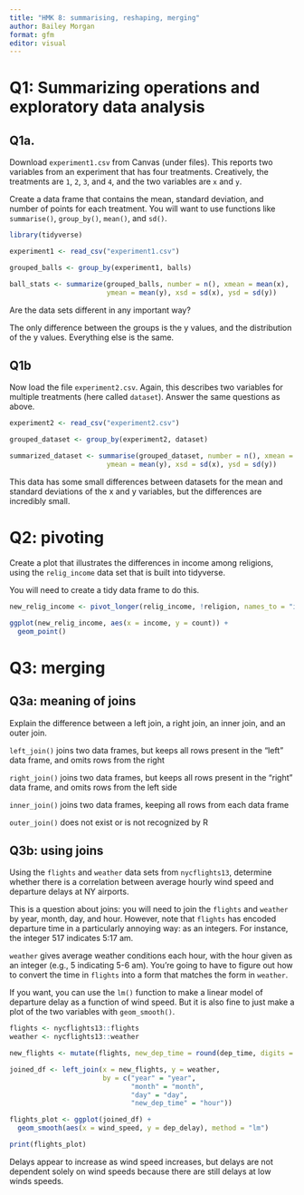 ```yaml
---
title: "HMK 8: summarising, reshaping, merging"
author: Bailey Morgan
format: gfm
editor: visual
---
```


# Q1: Summarizing operations and exploratory data analysis

## Q1a.

Download `experiment1.csv` from Canvas (under files). This reports two variables from an experiment that has four treatments. Creatively, the treatments are `1`, `2`, `3`, and `4`, and the two variables are `x` and `y`.

Create a data frame that contains the mean, standard deviation, and number of points for each treatment. You will want to use functions like `summarise()`, `group_by()`, `mean()`, and `sd()`.

```r
library(tidyverse)

experiment1 <- read_csv("experiment1.csv")

grouped_balls <- group_by(experiment1, balls)

ball_stats <- summarize(grouped_balls, number = n(), xmean = mean(x), 
                        ymean = mean(y), xsd = sd(x), ysd = sd(y))

```

Are the data sets different in any important way?

The only difference between the groups is the y values, and the distribution of the y values. Everything else is the same.

## Q1b

Now load the file `experiment2.csv`. Again, this describes two variables for multiple treatments (here called `dataset`). Answer the same questions as above.

```r
experiment2 <- read_csv("experiment2.csv")

grouped_dataset <- group_by(experiment2, dataset)

summarized_dataset <- summarise(grouped_dataset, number = n(), xmean = mean(x), 
                        ymean = mean(y), xsd = sd(x), ysd = sd(y))
```

This data has some small differences between datasets for the mean and standard deviations of the x and y variables, but the differences are incredibly small.

# Q2: pivoting

Create a plot that illustrates the differences in income among religions, using the `relig_income` data set that is built into tidyverse.

You will need to create a tidy data frame to do this.

```r
new_relig_income <- pivot_longer(relig_income, !religion, names_to = "income", values_to = "count")

ggplot(new_relig_income, aes(x = income, y = count)) +
  geom_point()
```

# Q3: merging

## Q3a: meaning of joins

Explain the difference between a left join, a right join, an inner join, and an outer join.

`left_join()` joins two data frames, but keeps all rows present in the "left" data frame, and omits rows from the right 

`right_join()` joins two data frames, but keeps all rows present in the "right" data frame, and omits rows from the left side

`inner_join()` joins two data frames, keeping all rows from each data frame

`outer_join()` does not exist or is not recognized by R

## Q3b: using joins

Using the `flights` and `weather` data sets from `nycflights13`, determine whether there is a correlation between average hourly wind speed and departure delays at NY airports.

This is a question about joins: you will need to join the `flights` and `weather` by year, month, day, and hour. However, note that `flights` has encoded departure time in a particularly annoying way: as an integers. For instance, the integer 517 indicates 5:17 am.

`weather` gives average weather conditions each hour, with the hour given as an integer (e.g., 5 indicating 5-6 am). You're going to have to figure out how to convert the time in `flights` into a form that matches the form in `weather`.

If you want, you can use the `lm()` function to make a linear model of departure delay as a function of wind speed. But it is also fine to just make a plot of the two variables with `geom_smooth()`.

```r

flights <- nycflights13::flights
weather <- nycflights13::weather

new_flights <- mutate(flights, new_dep_time = round(dep_time, digits = -2) / 100)

joined_df <- left_join(x = new_flights, y = weather, 
                       by = c("year" = "year", 
                              "month" = "month", 
                              "day" = "day", 
                              "new_dep_time" = "hour"))

flights_plot <- ggplot(joined_df) +
  geom_smooth(aes(x = wind_speed, y = dep_delay), method = "lm")

print(flights_plot)
```
Delays appear to increase as wind speed increases, but delays are not dependent solely on wind speeds because there are still delays at low winds speeds.